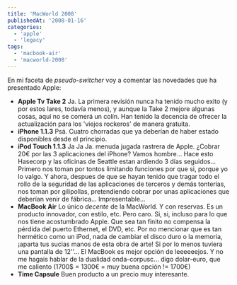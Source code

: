 ```yaml
---
title: 'MacWorld 2008'
publishedAt: '2008-01-16'
categories:
  - 'apple'
  - 'legacy'
tags:
  - 'macbook-air'
  - 'macworld-2008'
---
```


En mi faceta de _pseudo-switcher_ voy a comentar las novedades que ha presentado Apple:

- **Apple Tv Take 2** Ja. La primera revisión nunca ha tenido mucho exito (y por estos lares, todavía menos), y aunque la Take 2 mejore algunas cosas, aquí no se comerá un colín. Han tenido la decencia de ofrecer la actualización para los 'viejos rockeros' de manera gratuita.
- **iPhone 1.1.3** Psá. Cuatro chorradas que ya deberían de haber estado disponibles desde el principio.
- **iPod Touch 1.1.3** Ja Ja Ja. menuda jugada rastrera de Apple. ¿Cobrar 20€ por las 3 aplicaciones del iPhone? Vamos hombre... Hace esto Hasecorp y las oficinas de Seattle estan ardiendo 3 días seguidos... Primero nos toman por tontos limitando funciones por que si, porque yo lo valgo. Y ahora, despues de que se hayan tenido que tragar todo el rollo de la seguridad de las aplicaciones de terceros y demás tonterías, nos toman por gilipollas, pretendiendo cobrar por unas aplicaciones que deberían venir de fábrica... Impresentable...
- **MacBook Air** Lo único _decente_ de la MacWorld. Y con reservas. Es un producto innovador, con estilo, etc. Pero caro. Si, si, incluso para lo que nos tiene acostumbrado Apple. Que sea tan finito no compensa la pérdida del puerto Ethernet, el DVD, etc. Por no mencionar que es tan hermético como un iPod, nada de cambiar el disco duro o la memoria, ¡aparta tus sucias manos de esta obra de arte! Si por lo menos tuviera una pantalla de 12''... El MacBook es mejor opción de leeeeeejos. Y no me hagais hablar de la dualidad onda-corpusc... digo dolar-euro, que me caliento (1700$ = 1300€ = muy buena opción != 1700€)
- **Time Capsule** Buen producto a un precio muy interesante.
